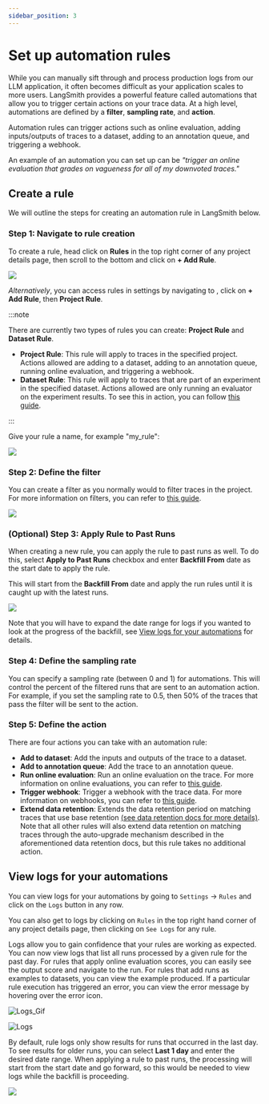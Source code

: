 ```yaml
---
sidebar_position: 3
---
```



# Set up automation rules

While you can manually sift through and process production logs from our LLM application, it often becomes difficult as your application scales to more users.
LangSmith provides a powerful feature called automations that allow you to trigger certain actions on your trace data.
At a high level, automations are defined by a **filter**, **sampling rate**, and **action**.

Automation rules can trigger actions such as online evaluation, adding inputs/outputs of traces to a dataset, adding to an annotation queue, and triggering a webhook.

An example of an automation you can set up can be _"trigger an online evaluation that grades on vagueness for all of my downvoted traces."_

## Create a rule

We will outline the steps for creating an automation rule in LangSmith below.

### Step 1: Navigate to rule creation

To create a rule, head click on **Rules** in the top right corner of any project details page, then scroll to the bottom and click on **+ Add Rule**.

![](./static/add_automation_rule.png)

_Alternatively_, you can access rules in settings by navigating to <RegionalUrl text='this link' suffix='/settings/workspaces/rules'/>, click on **+ Add Rule**, then **Project Rule**.

:::note

There are currently two types of rules you can create: **Project Rule** and **Dataset Rule**.

- **Project Rule**: This rule will apply to traces in the specified project. Actions allowed are adding to a dataset, adding to an annotation queue, running online evaluation, and triggering a webhook.
- **Dataset Rule**: This rule will apply to traces that are part of an experiment in the specified dataset. Actions allowed are only running an evaluator on the experiment results. To see this in action, you can follow [this guide](../../../evaluation/how_to_guides/evaluation/run_evaluation_from_prompt_playground).

:::

Give your rule a name, for example "my_rule":

![](./static/give_rule_name.png)

### Step 2: Define the filter

You can create a filter as you normally would to filter traces in the project. For more information on filters, you can refer to [this guide](./filter_traces_in_application).

![](./static/rules_filter.png)

### (Optional) Step 3: Apply Rule to Past Runs

When creating a new rule, you can apply the rule to past runs as well. To do this, select **Apply to Past Runs** checkbox and enter **Backfill From** date as the
start date to apply the rule.

This will start from the **Backfill From** date and apply the run rules until it is caught up with the latest runs.

![](./static/rules_past_runs.png)

Note that you will have to expand the date range for logs if you wanted to look at the progress of the backfill, see [View logs for your automations](./rules#view-logs-for-your-automations) for details.

### Step 4: Define the sampling rate

You can specify a sampling rate (between 0 and 1) for automations. This will control the percent of the filtered runs that are sent to an automation action. For example, if you set the sampling rate to 0.5, then 50% of the traces that pass the filter will be sent to the action.

### Step 5: Define the action

There are four actions you can take with an automation rule:

- **Add to dataset**: Add the inputs and outputs of the trace to a dataset.
- **Add to annotation queue**: Add the trace to an annotation queue.
- **Run online evaluation**: Run an online evaluation on the trace. For more information on online evaluations, you can refer to [this guide](./online_evaluations).
- **Trigger webhook**: Trigger a webhook with the trace data. For more information on webhooks, you can refer to [this guide](./webhooks).
- **Extend data retention**: Extends the data retention period on matching traces that use base retention [(see data retention docs for more details)](../../../administration/concepts#data-retention).
  Note that all other rules will also extend data retention on matching traces through the
  auto-upgrade mechanism described in the aforementioned data retention docs,
  but this rule takes no additional action.

## View logs for your automations

You can view logs for your automations by going to `Settings` -> `Rules` and click on the `Logs` button in any row.

You can also get to logs by clicking on `Rules` in the top right hand corner of any project details page, then clicking on `See Logs` for any rule.

Logs allow you to gain confidence that your rules are working as expected. You can now view logs that list all runs processed by a given rule for the past day. For rules that apply online evaluation scores, you can easily see the output score and navigate to the run. For rules that add runs as examples to datasets, you can view the example produced.
If a particular rule execution has triggered an error, you can view the error message by hovering over the error icon.

![Logs_Gif](./static/rules_logs.gif)

![Logs](./static/rules_logs.png)

By default, rule logs only show results for runs that occurred in the last day. To see results for older runs, you can select **Last 1 day** and enter the desired date range.
When applying a rule to past runs, the processing will start from the start date and go forward, so this would be needed to view logs while the backfill is proceeding.

![](./static/rules_past_runs_logs.png)

